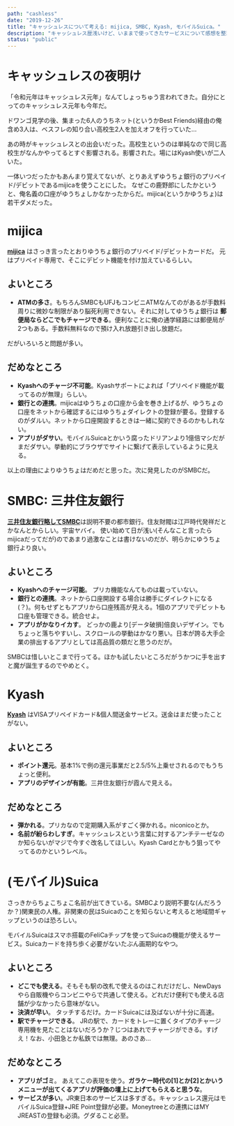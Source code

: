 ---
path: "cashless"
date: "2019-12-26"
title: "キャッシュレスについて考える: mijica, SMBC, Kyash, モバイルSuica。"
description: "キャッシュレス歴浅いけど、いままで使ってきたサービスについて感想を整理する。"
status: "public"
---

# キャッシュレスの夜明け

「令和元年はキャッシュレス元年」なんてしょっちゅう言われてきた。自分にとってのキャッシュレス元年も今年だ。

ドワンゴ見学の後、集まった6人のうちネット(というかBest Friends)経由の俺含め3人は、ベスフレの知り合い高校生2人を加えオフを行っていた…

あの時がキャッシュレスとの出会いだった。高校生というのは単純なので同じ高校生がなんかやってるとすぐ影響される。影響された。場にはKyash使いが二人いた。

一体いつだったかもあんまり覚えてないが、とりあえずゆうちょ銀行のプリペイド/デビットであるmijicaを使うことにした。
なぜこの鹿野郎にしたかというと、俺名義の口座がゆうちょしかなかったからだ。mijica(というかゆうちょ)は若干ダメだった。

# mijica

[__mijica__](https://www.jp-bank.japanpost.jp/kojin/card/mijica/kj_crd_mij_index.html) はさっき言ったとおりゆうちょ銀行のプリペイド/デビットカードだ。
元はプリペイド専用で、そこにデビット機能を付け加えているらしい。

## よいところ

- __ATMの多さ__。もちろんSMBCもUFJもコンビニATMなんてのがあるが手数料周りに微妙な制限があり脳死利用できない。それに対してゆうちょ銀行は __郵便局ならどこでもチャージできる__。便利なことに俺の通学経路には郵便局が2つもある。手数料無料なので預け入れ放題引き出し放題だ。

だがいろいろと問題が多い。

## だめなところ

- __Kyashへのチャージ不可能__。Kyashサポートによれば「プリペイド機能が載ってるのが無理」らしい。
- __銀行との連携__。mijicaはゆうちょの口座から金を巻き上げるが、ゆうちょの口座をネットから確認するにはゆうちょダイレクトの登録が要る。登録するのがダルい。ネットから口座開設するときは一緒に契約できるのかもしれない。
- __アプリがダサい__。モバイルSuicaとかいう腐ったドリアンより1億倍マシだがまだダサい。挙動的にブラウザでサイトに繋げて表示しているように見える。

以上の理由によりゆうちょはだめだと思った。次に発見したのがSMBCだ。

# SMBC: 三井住友銀行

[__三井住友銀行略してSMBC__](https://www.smbc.co.jp)は説明不要の都市銀行。住友財閥は江戸時代発祥だとかなんとからしい。宇宙ヤバイ。
使い始めて日が浅い(そんなこと言ったらmijicaだってだが)のであまり過激なことは書けないのだが、明らかにゆうちょ銀行より良い。

## よいところ

- __Kyashへのチャージ可能__。 プリカ機能なんてものは載っていない。
- __銀行との連携__。ネットから口座開設する場合は勝手にダイレクトになる(？)。何もせずともアプリから口座残高が見える。1個のアプリでデビットも口座も管理できる。統合せよ。
- __アプリがかなりイカす__。 どっかの鹿より[データ破損]倍良いデザイン。でもちょっと落ちやすいし、スクロールの挙動はかなり悪い。日本が誇る大手企業の排出するアプリとしては高品質の類だと思うのだが。

SMBCは惜しいとこまで行ってる。ほかも試したいところだがうかつに手を出すと魔が誕生するのでやめとく。

# Kyash

[__Kyash__](https://kyash.co) はVISAプリペイドカード&個人間送金サービス。送金はまだ使ったことがない。

## よいところ

- __ポイント還元__。基本1%で例の還元事業だと2.5/5%上乗せされるのでもうちょっと便利。
- __アプリのデザインが有能__。三井住友銀行が霞んで見える。

## だめなところ

- __弾かれる__。プリカなので定期購入系がすごく弾かれる。niconicoとか。
- __名前が紛らわしすぎ__。キャッシュレスという言葉に対するアンチテーゼなのか知らないがマジで今すぐ改名してほしい。Kyash Cardとかもう狙ってやってるのかというレベル。

# (モバイル)Suica

さっきからちょこちょこ名前が出てきている。SMBCより説明不要な(んだろうか？)関東民の人権。非関東の民はSuicaのことを知らないと考えると地域間ギャップというのは恐ろしい。

モバイルSuicaはスマホ搭載のFeliCaチップを使ってSuicaの機能が使えるサービス。Suicaカードを持ち歩く必要がないたぶん画期的なやつ。

## よいところ

- __どこでも使える__。そもそも駅の改札で使えるのはこれだけだし、NewDaysやら自販機やらコンビニやらで共通して使える。どれだけ便利でも使える店舗が少なかったら意味がない。
- __決済が早い__。 タッチするだけ。カードSuicaには及ばないが十分に高速。
- __駅でチャージできる__。 JRの駅で、カードをトレーに置くタイプのチャージ専用機を見たことはないだろうか？じつはあれでチャージができる。すげえ！なお、小田急とか私鉄では無理。あのさあ…

## だめなところ

- __アプリがゴミ__。 あえてこの表現を使う。__ガラケー時代の[1]とか[2]とかいうメニューが出てくるアプリが評価の壇上に上げてもらえると思うな__。
- __サービスが多い__。JR東日本のサービスは多すぎる。キャッシュレス還元はモバイルSuica登録+JRE Point登録が必要。Moneytreeとの連携にはMY JREASTの登録も必須。グダること必至。
